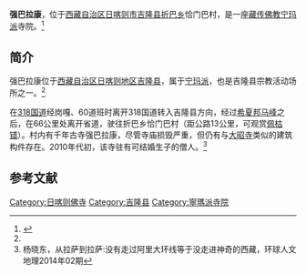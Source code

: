 {{Infobox Tibetan Buddhist monastery
|name =强巴拉康
|image =
|image size = 250px
|alt = 
|caption = 
|t=
|w=
|to = 
|ipa={{IPA|}}
|z=
|thdl=
|e=
|tc=強巴拉康
|s=强巴拉康
|p=
|m=
|k=
|pushpin_map = 
|latd =  | latm =  | lats =  | latNS = 
|longd=  | longm= | longs =| longEW = 
|iso_region = 
|map_caption = 
|mapsize = 
|location_country = 中国
|location = {{CHN}}[[西藏自治区|西藏自治区]][[日喀则市|日喀则市]][[吉隆县|吉隆县]]
|coordinates_display =
|founded_by = 
|date_founded =
|date_renovated =
|sect = [[宁玛派|宁玛派]]
|mather =
|children =
|dedicated_to = 
|tulku =
|head_lama = 
|head_mgh =
|no._of_monks = 
|architecture = 
|festivals =
|footnotes = 
}}
'''强巴拉康'''，位于[[西藏自治区|西藏自治区]][[日喀则市|日喀则市]][[吉隆县|吉隆县]][[折巴乡|折巴乡]]恰门巴村，是一座[[藏传佛教|藏传佛教]][[宁玛派|宁玛派]]寺院。<ref name=kmx>{{Cite web |url=http://www.xizang.gov.cn/lsyg/51559.jhtml |title=日喀则吉隆县概况，西藏自治区人民政府，2006-11-17 |accessdate=2015-04-27 |archive-date=2015-04-01 |archive-url=https://web.archive.org/web/20150401173016/http://www.xizang.gov.cn/lsyg/51559.jhtml |dead-url=yes }}</ref>

==简介==
强巴拉康位于[[西藏自治区|西藏自治区]][[日喀则地区|日喀则地区]][[吉隆县|吉隆县]]，属于[[宁玛派|宁玛派]]，也是吉隆县宗教活动场所之一。<ref name=kmx/>

在[[318国道|318国道]]经岗嘎、60道班时离开318国道转入吉隆县方向，经过[[希夏邦马峰|希夏邦马峰]]之后，在66公里处离开省道，驶往折巴乡恰门巴村（距公路13公里，可观赏[[佩枯错|佩枯错]]）。村内有千年古寺强巴拉康，尽管寺庙损毁严重，但仍有与[[大昭寺|大昭寺]]类似的建筑构件存在。2010年代初，该寺驻有可结婚生子的僧人。<ref>杨晓东，从拉萨到拉萨:没有走过阿里大环线等于没走进神奇的西藏，环球人文地理2014年02期</ref>

==参考文献==
{{reflist}}

{{佛教小作品}}
{{日喀则地标}}
[[Category:日喀则佛寺|Category:日喀则佛寺]]
[[Category:吉隆县|Category:吉隆县]]
[[Category:寧瑪派寺院|Category:寧瑪派寺院]]